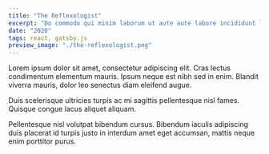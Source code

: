 ```yaml
---
title: "The Reflexologist"
excerpt: "Do commodo qui minim laborum ut aute aute labore incididunt laboris laborum nisi exercitation fugiat."
date: "2020"
tags: react, gatsby.js
preview_image: "./the-reflexologist.png"
---
```


Lorem ipsum dolor sit amet, consectetur adipiscing elit. Cras lectus condimentum elementum mauris. Ipsum neque est nibh sed in enim. Blandit viverra mauris, dolor leo senectus diam eleifend augue.

Duis scelerisque ultricies turpis ac mi sagittis pellentesque nisl fames. Quisque congue lacus aliquet aliquam.

Pellentesque nisl volutpat bibendum cursus. Bibendum iaculis adipiscing duis placerat id turpis justo in interdum amet eget accumsan, mattis neque enim porttitor purus.

